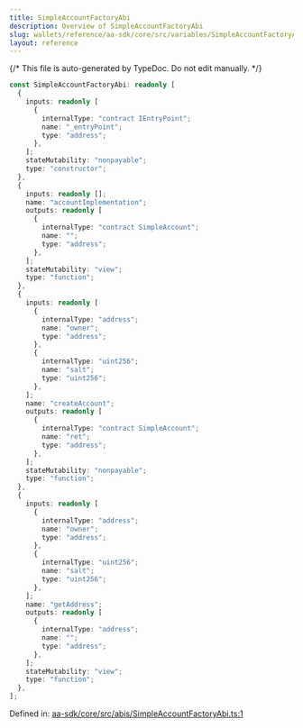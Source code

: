 ```yaml
---
title: SimpleAccountFactoryAbi
description: Overview of SimpleAccountFactoryAbi
slug: wallets/reference/aa-sdk/core/src/variables/SimpleAccountFactoryAbi
layout: reference
---
```


{/* This file is auto-generated by TypeDoc. Do not edit manually. */}

```ts
const SimpleAccountFactoryAbi: readonly [
  {
    inputs: readonly [
      {
        internalType: "contract IEntryPoint";
        name: "_entryPoint";
        type: "address";
      },
    ];
    stateMutability: "nonpayable";
    type: "constructor";
  },
  {
    inputs: readonly [];
    name: "accountImplementation";
    outputs: readonly [
      {
        internalType: "contract SimpleAccount";
        name: "";
        type: "address";
      },
    ];
    stateMutability: "view";
    type: "function";
  },
  {
    inputs: readonly [
      {
        internalType: "address";
        name: "owner";
        type: "address";
      },
      {
        internalType: "uint256";
        name: "salt";
        type: "uint256";
      },
    ];
    name: "createAccount";
    outputs: readonly [
      {
        internalType: "contract SimpleAccount";
        name: "ret";
        type: "address";
      },
    ];
    stateMutability: "nonpayable";
    type: "function";
  },
  {
    inputs: readonly [
      {
        internalType: "address";
        name: "owner";
        type: "address";
      },
      {
        internalType: "uint256";
        name: "salt";
        type: "uint256";
      },
    ];
    name: "getAddress";
    outputs: readonly [
      {
        internalType: "address";
        name: "";
        type: "address";
      },
    ];
    stateMutability: "view";
    type: "function";
  },
];
```

Defined in: [aa-sdk/core/src/abis/SimpleAccountFactoryAbi.ts:1](https://github.com/alchemyplatform/aa-sdk/blob/9f926c402d1661309abbf8eae8431e52e8c5e53f/aa-sdk/core/src/abis/SimpleAccountFactoryAbi.ts#L1)

